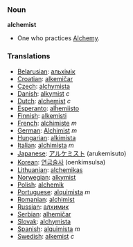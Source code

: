 === Noun ===

'''alchemist'''

* One who practices [[Alchemy]].

===Translations===

*[[Belarusian]]: [[альхімік]]
*[[Croatian]]: [[alkemičar]]
*[[Czech]]: [[alchymista]]
*[[Danish]]: [[alkymist]] ''c''
*[[Dutch]]: [[alchemist]] ''c''
*[[Esperanto]]: [[alĥemiisto]]
*[[Finnish]]: [[alkemisti]]
*[[French]]: [[alchimiste]] ''m''
*[[German]]: [[Alchimist]] ''m''
*[[Hungarian]]: [[alkimista]]
*[[Italian]]: [[alchimista]] ''m''
*[[Japanese]]: [[アルケミスト]] (arukemisuto)
*[[Korean]]: [[연금술사 ]] (oenkimsulsa)
*[[Lithuanian]]: [[alchemikas]]
*[[Norwegian]]: [[alkymist]]
*[[Polish]]: [[alchemik]]
*[[Portuguese]]: [[alquimista]] ''m''
*[[Romanian]]: [[alchimist]]
*[[Russian]]: [[алхимик]]
*[[Serbian]]: [[alhemičar]]
*[[Slovak]]: [[alchymista]]
*[[Spanish]]: [[alquimista]] ''m''
*[[Swedish]]: [[alkemist]] ''c''